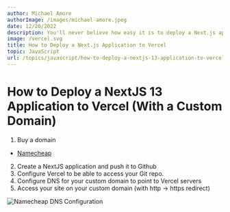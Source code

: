 ```yaml
---
author: Michael Amore
authorImage: /images/michael-amore.jpeg
date: 12/20/2022
description: You'll never believe how easy it is to deploy a Next.js application to Vercel. Seriously. It's a gamechanger.
image: /vercel.svg
title: How to Deploy a Next.js Application to Vercel
topic: JavaScript
url: /topics/javascript/how-to-deploy-a-nextjs-13-application-to-vercel
---
```


# How to Deploy a NextJS 13 Application to Vercel (With a Custom Domain)

1. Buy a domain

- [Namecheap](https://namecheap.com)

2. Create a NextJS application and push it to Github
3. Configure Vercel to be able to access your Git repo.
4. Configure DNS for your custom domain to point to Vercel servers
5. Access your site on your custom domain (with http -> https redirect)

![Namecheap DNS Configuration](/images/blog/javascript/namecheap-configuration.jpg)
